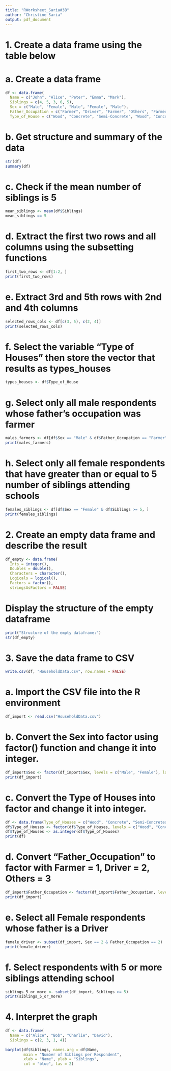 ```yaml
---
title: "RWorksheet_Saria#3B"
author: "Christine Saria"
output: pdf_document
---
```


# 1. Create a data frame using the table below

# a. Create a data frame
```r
df <- data.frame(
  Name = c("John", "Alice", "Peter", "Emma", "Mark"),
  Siblings = c(4, 5, 3, 6, 5),
  Sex = c("Male", "Female", "Male", "Female", "Male"),
  Father_Occupation = c("Farmer", "Driver", "Farmer", "Others", "Farmer"),
  Type_of_House = c("Wood", "Concrete", "Semi-Concrete", "Wood", "Concrete"))
```


# b. Get structure and summary of the data
```r
str(df)
summary(df)
```


# c. Check if the mean number of siblings is 5
```r
mean_siblings <- mean(df$Siblings)
mean_siblings == 5
```


# d. Extract the first two rows and all columns using the subsetting functions
```r
first_two_rows <- df[1:2, ]
print(first_two_rows)
```


# e. Extract 3rd and 5th rows with 2nd and 4th columns
```r
selected_rows_cols <- df[c(3, 5), c(2, 4)]
print(selected_rows_cols)
```


# f. Select the variable "Type of Houses" then store the vector that results as types_houses
```r
types_houses <- df$Type_of_House

```

# g. Select only all male respondents whose father's occupation was farmer
```r
males_farmers <- df[df$Sex == "Male" & df$Father_Occupation == "Farmer", ]
print(males_farmers)
```


# h. Select only all female respondents that have greater than or equal to 5 number of siblings attending schools
```r
females_siblings <- df[df$Sex == "Female" & df$Siblings >= 5, ]
print(females_siblings)
```


# 2. Create an empty data frame and describe the result
```r
df_empty <- data.frame(
  Ints = integer(),
  Doubles = double(),
  Characters = character(),
  Logicals = logical(),
  Factors = factor(),
  stringsAsFactors = FALSE)
```


# Display the structure of the empty dataframe
```r
print("Structure of the empty dataframe:")
str(df_empty)
```


# 3. Save the data frame to CSV
```r
write.csv(df, "HouseholdData.csv", row.names = FALSE)
```


# a. Import the CSV file into the R environment
```r
df_import <- read.csv("HouseholdData.csv")

```

# b. Convert the Sex into factor using factor() function and change it into integer.
```r
df_import$Sex <- factor(df_import$Sex, levels = c("Male", "Female"), labels = c(1, 2))
print(df_import)
```


# c. Convert the Type of Houses into factor and change it into integer.
```r
df <- data.frame(Type_of_Houses = c("Wood", "Concrete", "Semi-Concretes", "Wood", "Concrete"))
df$Type_of_Houses <- factor(df$Type_of_Houses, levels = c("Wood", "Concrete", "Semi-Concretes"), labels = c(1, 2, 3))
df$Type_of_Houses <- as.integer(df$Type_of_Houses)
print(df)
```


# d. Convert "Father_Occupation" to factor with Farmer = 1, Driver = 2, Others = 3
```r
df_import$Father_Occupation <- factor(df_import$Father_Occupation, levels = c("Farmer", "Driver", "Others"), labels = c(1, 2, 3))
print(df_import)
```


# e. Select all Female respondents whose father is a Driver
```r
female_driver <- subset(df_import, Sex == 2 & Father_Occupation == 2)
print(female_driver)
```


# f. Select respondents with 5 or more siblings attending school
```r
siblings_5_or_more <- subset(df_import, Siblings >= 5)
print(siblings_5_or_more)
```


# 4. Interpret the graph
```r
df <- data.frame(
  Name = c("Alice", "Bob", "Charlie", "David"),
  Siblings = c(2, 3, 1, 4))
  
barplot(df$Siblings, names.arg = df$Name, 
        main = "Number of Siblings per Respondent", 
        xlab = "Name", ylab = "Siblings", 
        col = "blue", las = 2)
```
